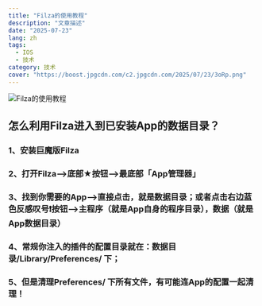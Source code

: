 ```yaml
---
title: "Filza的使用教程"
description: "文章描述"
date: "2025-07-23"
lang: zh
tags:
  - IOS
  - 技术
category: 技术
cover: "https://boost.jpgcdn.com/c2.jpgcdn.com/2025/07/23/3oRp.png"
---
```



<Image
  src="https://boost.jpgcdn.com/c2.jpgcdn.com/2025/07/23/3oRp.png"
  alt="Filza的使用教程"
  width={999}
  height={527}
  isArticleImage={true}
/>

## 怎么利用Filza进入到已安装App的数据目录？

### 1、安装巨魔版Filza

### 2、打开Filza——>底部★按钮——>最底部「App管理器」

### 3、找到你需要的App——>直接点击，就是数据目录；或者点击右边蓝色反感叹号❗️按钮——>主程序（就是App自身的程序目录），数据（就是App数据目录）

### 4、常规你注入的插件的配置目录就在：数据目录/Library/Preferences/ 下；

### 5、但是清理Preferences/ 下所有文件，有可能连App的配置一起清理！
